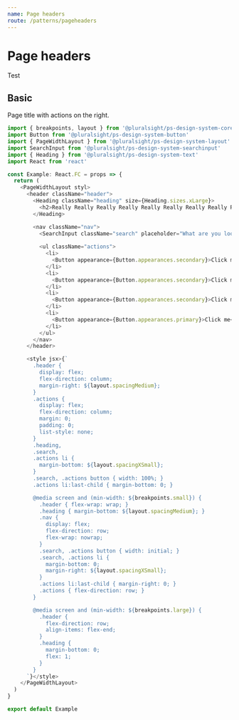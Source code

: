 ```yaml
---
name: Page headers
route: /patterns/pageheaders
---
```


# Page headers

<Intro>Test</Intro>

## Basic

Page title with actions on the right.

```typescript
import { breakpoints, layout } from '@pluralsight/ps-design-system-core'
import Button from '@pluralsight/ps-design-system-button'
import { PageWidthLayout } from '@pluralsight/ps-design-system-layout'
import SearchInput from '@pluralsight/ps-design-system-searchinput'
import { Heading } from '@pluralsight/ps-design-system-text'
import React from 'react'

const Example: React.FC = props => {
  return (
    <PageWidthLayout styl>
      <header className="header">
        <Heading className="heading" size={Heading.sizes.xLarge}>
          <h2>Really Really Really Really Really Really Really Really Really Really Really Really Really large Heading</h2>
        </Heading>

        <nav className="nav">
          <SearchInput className="search" placeholder="What are you looking for?" />
          
          <ul className="actions">
            <li>
              <Button appearance={Button.appearances.secondary}>Click me</Button>
            </li>
            <li>
              <Button appearance={Button.appearances.secondary}>Click me</Button>
            </li>
            <li>
              <Button appearance={Button.appearances.secondary}>Click me</Button>
            </li>
            <li>
              <Button appearance={Button.appearances.primary}>Click me</Button>
            </li>
          </ul>
        </nav>
      </header>

      <style jsx>{`
        .header {
          display: flex;
          flex-direction: column;
          margin-right: ${layout.spacingMedium};
        }
        .actions {
          display: flex;
          flex-direction: column;
          margin: 0;
          padding: 0;
          list-style: none;
        }
        .heading,
        .search,
        .actions li {
          margin-bottom: ${layout.spacingXSmall};
        }
        .search, .actions button { width: 100%; }
        .actions li:last-child { margin-bottom: 0; }

        @media screen and (min-width: ${breakpoints.small}) {
          .header { flex-wrap: wrap; }
          .heading { margin-bottom: ${layout.spacingMedium}; }
          .nav {
            display: flex;
            flex-direction: row;
            flex-wrap: nowrap;
          }
          .search, .actions button { width: initial; }
          .search, .actions li {
            margin-bottom: 0;
            margin-right: ${layout.spacingXSmall};
          }
          .actions li:last-child { margin-right: 0; }
          .actions { flex-direction: row; }
        }

        @media screen and (min-width: ${breakpoints.large}) {
          .header { 
            flex-direction: row; 
            align-items: flex-end; 
          }
          .heading {
            margin-bottom: 0;
            flex: 1;
          }
        }
      `}</style>
    </PageWidthLayout>
  )
}

export default Example
```
